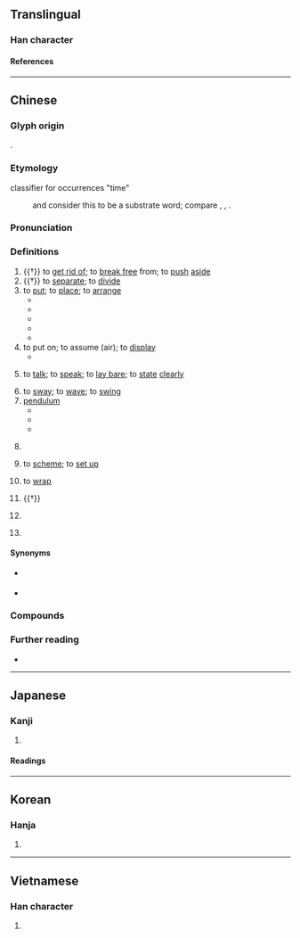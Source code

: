 {{also|摆}}
{{character info}}
==Translingual==

===Han character===
{{Han char|rn=64|rad=手|as=15|sn=18|four=56011|canj=QWLP|ids=⿰扌罷}}

====References====
{{Han ref|kx=0461.190|dkj=12910|dj=0810.190|hdz=31980.090|uh=64FA}}

----

==Chinese==
{{zh-forms|s=摆}}

===Glyph origin===
{{Han etym}}
{{Han compound|手|罷|ls=psc|c1=s|c2=p|t1=hand}}.

===Etymology===
; classifier for occurrences "time"
: {{zh-ref|Zhao (1990)}} and {{zh-ref|Li (2005)}} consider this to be a {{der|zh|qfa-tak}} substrate word; compare {{cog|za|baez}}, {{cog|pcc|baiz}}, {{cog|onb|fɔi³}}.

===Pronunciation===
{{zh-pron
|m=bǎi
|m-s=bai3
|c=baai2
|c-t=bai2
|g=bai3
|h=pfs=pái/pâi;gd=bai3
|j=bai2
|mb=bǎi/ba̿i
|md=bā̤/bāi
|md_note=bā̤ - vernacular; bāi - literary
|mn=pái/twv:páiⁿ/xm:mái
|mn_note=mái - alternative pronunciation for classifier for occurrences
|mn-t=bai2
|w=2pa
|x=bai3
|ma=y
|mc=y
|oc=y
|cat=v,n,mn:cls,h:cls,c:cls,pn
}}

===Definitions===
{{zh-hanzi}}

# {{†}} to [[get rid of]]; to [[break free]] from; to [[push]] [[aside]]
# {{†}} to [[separate]]; to [[divide]]
# to [[put]]; to [[place]]; to [[arrange]]
#* {{zh-x|我們 要 為 會議 擺 好 椅子{zi}。|We will need to '''set out''' chairs for the meeting.}}
#* {{zh-x|在 一 張 桌子{zi} 上 擺 著[着]{zhe} 一 盤 棋。|There was a game of chess on a table.}}
#* {{zh-x|她 把 拖鞋 整齊 地{de} 擺 在 床下。|She '''put''' the slippers under the bed neatly.}}
#* {{zh-x|許多 嚴峻 的 挑戰 還 擺 在 眼前。|Many serious challenges still '''lie''' ahead.}}
#* {{zh-x|唔該 你 同 其他 啲 嘢 擺 埋 一齊。|Please '''put''' it by the other things.|C}}
# to put on; to assume (air); to [[display]]
#* {{zh-x|她 擺 了 一 個 優美 的 姿勢。|She '''adopted''' an elegant pose.}}
# {{lb|zh|regional}} to [[talk]]; to [[speak]]; to [[lay bare]]; to [[state]] [[clearly]]
# to [[sway]]; to [[wave]]; to [[swing]]
# [[pendulum]]
#* {{zh-x|鐘擺|pendulum}}
#* {{zh-x|擺鐘|pendulum clock}}
#* {{zh-x|單擺|simple pendulum}}
# {{lb|zh|dialectal}} {{zh-short|擺子|[[malaria]]}}
# {{lb|zh|archaic}} to [[scheme]]; to [[set up]]
# {{lb|zh|archaic}} to [[wrap]]
# {{†}} {{zh-alt-form|捭|to [[hit]]; to [[beat]]}}
# {{lb|zh|Min Nan|Hakka|Malaysia|_|Cantonese}} {{zh-classifier|[[occurrences]]|t=[[time]]}}
#: {{zh-x|逐擺|every '''time'''|MN}}
#: {{zh-x|這擺|this '''time'''|H}}
# {{surname|zh}}

====Synonyms====
* {{sense|to place}} {{q|Cantonese}} {{zh-l|擠|tr=zai1}}
* {{sense|''classifier for occurrences''}}
{{zh-dial|次}}

===Compounds===
{{zh-der|一搖一擺|停擺|分擺|佈擺|布擺|大搖大擺|一搖三擺|下擺|大明大擺|大擺褶子|單擺|佛科擺|擺攤子|擺露|搖擺|擺空架子|擺設|擺撥|擺袖卻金|擺夷|擺平|擺忙|擺針|擺架子|擺站|擺搠|擺攤兒|擺譜兒|擺撼|擺明|擺弄|擺門子|歪擺佈|拋擺|擺擂臺|擺酒|發擺子|擺搭|擺門面|擺出|擺動|擺動波|擺制|擺尾搖頭|擺在眼前|擺地攤|擺鐘|擺供|擺陣|搖頭擺腦|擺槊|擺攤|擺行陣|擺尾|擺放|擺不開|搖擺樂|擺在心上|擺闊|擺渡船|擺龍門陣|擺線|擺佈|擺盪|擺渡|東搖西擺|擺樣子|擺番|擺飾|擺開陣勢|擺不平|擺了一道|擺擺搖搖|擺飯|搖搖擺擺|擺子|擺手|搖頭擺尾|搖擺不定|擺脫|擺席|擺設兒|擺落|擺賣|擺請兒|擺姿勢|擺雲鑼兒|擺劃|打擺子|擺開|沒做擺佈|明擺著/明摆着|擺撥不下|擺浪子|擺烏龍|擺款|擺格|擺布|擺列|擺當|沒擺佈處|重力擺|鐘擺|後擺:āu-pái;Min Nan}}

===Further reading===
* {{thcwd|12517}}

{{zh-cat|Beginning}}

----

==Japanese==

===Kanji===
{{ja-kanji|grade=|rs=手15}}

# {{rfdef|ja|sort=手15}}

====Readings====
{{ja-readings
|on=はい
|kun=ひらく
}}

----

==Korean==

===Hanja===
{{ko-hanja|파}}

# {{rfdef|ko|sort=手15}}

----

==Vietnamese==

===Han character===
{{vi-readings|rs=手15|reading=[[bẫy]], [[bài]], [[bãi]]}}

# {{rfdef|vi|sort=手15}}